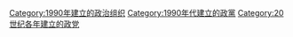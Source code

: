 {{Cat topic in year|topic=建立的政黨|year=1990}}

[[Category:1990年建立的政治组织|Category:1990年建立的政治组织]]
[[Category:1990年代建立的政黨|Category:1990年代建立的政黨]]
[[Category:20世纪各年建立的政党|Category:20世纪各年建立的政党]]